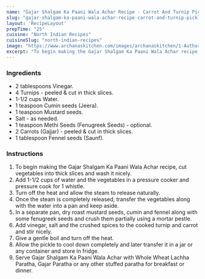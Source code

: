 ---
name: "Gajar Shalgam Ka Paani Wala Achar Recipe - Carrot And Turnip Pickle"
slug: "gajar-shalgam-ka-paani-wala-achar-recipe-carrot-and-turnip-pickle"
layout: 'RecipeLayout'
prepTime: "25"
cuisine: "North Indian Recipes"
cuisineSlug: "north-indian-recipes"
image: "https://www.archanaskitchen.com/images/archanaskitchen/1-Author/shaheen_ali/Gajar_Shaljam_Ka_Paani_Wala_Achar__Instant_Carrot__Turnip_Pickle.jpg"
excerpt: "To begin making the Gajar Shalgam Ka Paani Wala Achar recipe, cut vegetables into thick slices and wash it nicely"
---

### Ingredients

- 2 tablespoons Vinegar.
- 4 Turnips - peeled & cut in thick slices.
- 1-1/2 cups Water.
- 1 teaspoon Cumin seeds (Jeera).
- 1 teaspoon Mustard seeds.
- Salt - as needed.
- 1 teaspoon Methi Seeds (Fenugreek Seeds) - optional.
- 2 Carrots (Gajjar) - peeled & cut in thick slices.
- 1 tablespoon Fennel seeds (Saunf).

### Instructions

1. To begin making the Gajar Shalgam Ka Paani Wala Achar recipe, cut vegetables into thick slices and wash it nicely.
1. Add 1-1/2 cups of water and the vegetables in a pressure cooker and pressure cook for 1 whistle.
1. Turn off the heat and allow the steam to release naturally.
1. Once the steam is completely released, transfer the vegetables along with the water into a pan and keep aside.
1. In a separate pan, dry roast mustard seeds, cumin and fennel along with some fenugreek seeds and crush them partially using a mortar pestle.
1. Add vinegar, salt and the crushed spices to the cooked turnip and carrot and stir nicely.
1. Give a gentle boil and turn off the heat.
1. Allow the pickle to cool down completely and later transfer it in a jar or any container and store in fridge.
1. Serve Gajar Shalgam Ka Paani Wala Achar with Whole Wheat Lachha Paratha, Gajar Paratha or any other stuffed paratha for breakfast or dinner.
